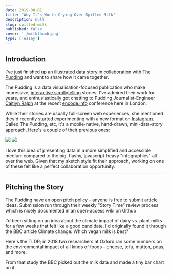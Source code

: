 ```yaml
---
date: 2019-08-01
title: "Why It's Worth Crying Over Spilled Milk"
description: null
slug: spilled-milk
published: false
cover: './milkthumb.png'
type: ['essay']
---
```


## Introduction

I've just finished up an illustrated data story in collaboration with <a href="http://pudding.cool/">The Pudding</a> and want to share how it came together.

The Pudding is a data visualisation-focused publication who make impressive, <a href="https://pudding.cool/2018/08/pockets/">interactive scrollytelling</a> stories. I've admired their work for years, and enthusiastically got chatting to Pudding Journalist-Engineer <a href="https://pudding.cool/author/caitlyn-ralph/">Caitlyn Ralph</a> at the recent <a href="https://encode.info//">encode.info</a> conference here in London.

While their stories are usually full-screen web experiences, she mentioned they'd recently started experimenting with a new format on <a href="https://www.instagram.com/pudding.cool/">Instagram</a>.
Called The Pudding, etc, it's a mobile-native, hand-drawn, mini-data-story approach. Here's a couple of their previous ones:

<TwoCol>

<img src='https://d2eip9sf3oo6c2.cloudfront.net/series/square_covers/000/000/235/full/EGH_CSSSelectors_Final.png' />

<img src='https://d2eip9sf3oo6c2.cloudfront.net/series/square_covers/000/000/235/full/EGH_CSSSelectors_Final.png' />

</TwoCol>

I love this idea of presenting data in a more simplified and accessible medium compared to the big, flashy, javascript-heavy "infographics" all over the web. Given that my sketch style fit their approach, working on one of these felt like a perfect collaboration opportunity.

---

## Pitching the Story

The Pudding have an open pitch policy – anyone is free to submit article ideas. Submission run through their weekly "Story Time" review process which is nicely documented in an open-access wiki on Github

I'd been sitting on an idea about the climate impact of dairy vs. plant milks for a few weeks that felt like a good candidate. I'd originally found it through the BBC article Climate change: Which vegan milk is best?

Here's the TLDR; in 2018 two researchers at Oxford ran some numbers on the environmental impact of all kinds of foods – cheese, tofu, mutton, peas, and more.

From that study the BBC picked out the milk data and made a tiny bar chart on it:

<BasicImage src="milkgraph.png" />

<BasicImage src="gdoc-milk.png" />

<BasicImage src="storyboard-milk.png" />
